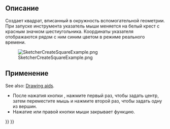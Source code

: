 <languages/>

{{Docnav/ru
|[[Sketcher_CreateTriangle/ru|Треугольник]]
|[[Sketcher_CreatePentagon/ru|Пятиугольник]]
|[[Sketcher_Workbench/ru|Sketcher]]
|IconL=Sketcher_CreateTriangle.svg
|IconR=Sketcher_CreatePentagon.svg
|IconC=Workbench_Sketcher.svg
}}

<div class="mw-translate-fuzzy">
{{GuiCommand/ru
|Name/ru=Квадрат
|Name=Sketcher_CreateSquare
|MenuLocation=Sketch → Геометрия эскиза → Создать квадрат
|Workbenches=[[Sketcher_Workbench/ru|Sketcher]]
|Shortcut={{KEY|G}} {{KEY|P}} {{KEY|4}}
|Version=0.15
}}
</div>

<span id="Description"></span>
==Описание==

<div class="mw-translate-fuzzy">
Создает квадрат, вписанный в окружность вспомогательной геометрии. При запуске инструмента указатель мыши меняется на белый крест с красным значком шестиугольника. 
Координаты указателя отображаются рядом с ним синим цветом в режиме реального времени.
</div>

[[Image:SketcherCreateSquareExample.png‎]]

<span id="Usage"></span>
==Применение==

See also: [[Sketcher_Workbench#Drawing_aids|Drawing aids]].

<div class="mw-translate-fuzzy">
* После нажатия кнопки {{Button|[[File:Sketcher_CreateSquare.svg|16px]] [[Sketcher_CreateSquare/ru|Квадрат]]}}, нажмите первый раз, чтобы задать центр, затем переместите мышь и нажмите второй раз, чтобы задать одну из вершин.
* Нажатие {{KEY|Esc}} или правой кнопки мыши закрывает функцию.
</div>


{{Docnav/ru
|[[Sketcher_CreateTriangle/ru|Треугольник]]
|[[Sketcher_CreatePentagon/ru|Пятиугольник]]
|[[Sketcher_Workbench/ru|Sketcher]]
|IconL=Sketcher_CreateTriangle.svg
|IconR=Sketcher_CreatePentagon.svg
|IconC=Workbench_Sketcher.svg
}}

{{Sketcher Tools navi{{#translation:}}}}
{{Userdocnavi{{#translation:}}}}